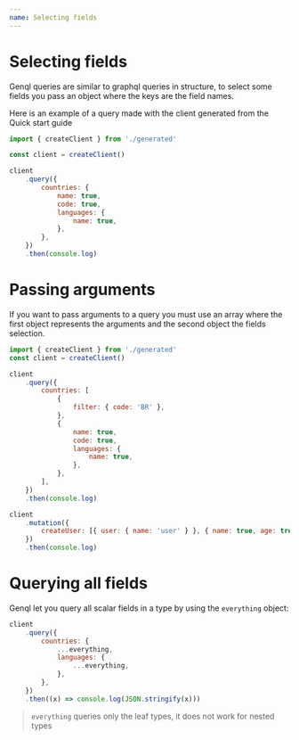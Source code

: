 ```yaml
---
name: Selecting fields
---
```


# Selecting fields

Genql queries are similar to graphql queries in structure, to select some fields you pass an object where the keys are the field names.

Here is an example of a query made with the client generated from the Quick start guide

```js
import { createClient } from './generated'

const client = createClient()

client
    .query({
        countries: {
            name: true,
            code: true,
            languages: {
                name: true,
            },
        },
    })
    .then(console.log)
```

# Passing arguments

If you want to pass arguments to a query you must use an array where the first object represents the arguments and the second object the fields selection.

```js
import { createClient } from './generated'
const client = createClient()

client
    .query({
        countries: [
            {
                filter: { code: 'BR' },
            },
            {
                name: true,
                code: true,
                languages: {
                    name: true,
                },
            },
        ],
    })
    .then(console.log)

client
    .mutation({
        createUser: [{ user: { name: 'user' } }, { name: true, age: true }],
    })
    .then(console.log)
```

# Querying all fields

Genql let you query all scalar fields in a type by using the `everything` object:

```js
client
    .query({
        countries: {
            ...everything,
            languages: {
                ...everything,
            },
        },
    })
    .then((x) => console.log(JSON.stringify(x)))
```

> `everything` queries only the leaf types, it does not work for nested types
